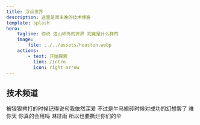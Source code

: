 ```yaml
---
title: 浮点世界
description: 这里是周末晚的技术博客
template: splash
hero:
    tagline: 你说 这山岭外的世界 究竟是什么样的
    image:
        file: ../../assets/houston.webp
    actions:
        - text: 开始探索
          link: /intro
          icon: right-arrow
---
```



## 技术频道

<CardGrid stagger>
	<Card
		title="前端学习"
		icon="laptop"
	>
		被狠狠拷打的时候记得说句我依然深爱
	</Card>
	<Card
		title="数据结构与算法"
		icon="pencil"
	>
		不过是牛马搬砖时候对成功的幻想罢了
	</Card>
	<Card
		title="技术分享"
		icon="document"
	>
		难你天 你真的会用吗
	</Card>
	<Card
		title="开发实践"
		icon="telegram"
	>
		淋过雨 所以也要撕烂你们的伞
	</Card>
</CardGrid>
